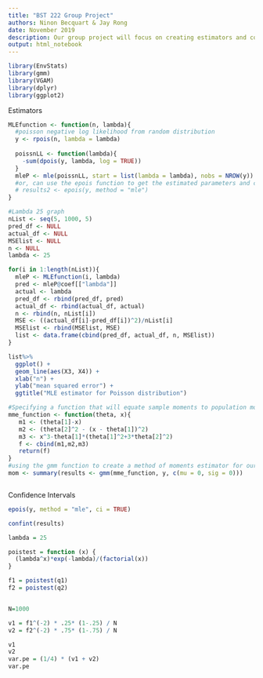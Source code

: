 ```yaml
---
title: "BST 222 Group Project"
authors: Ninon Becquart & Jay Rong
date: November 2019
description: Our group project will focus on creating estimators and confidence intervals for a Poisson distribution.
output: html_notebook
---
```


```r
library(EnvStats)
library(gmm)
library(VGAM)
library(dplyr)
library(ggplot2)
```

Estimators
```r

MLEfunction <- function(n, lambda){
  #poisson negative log likelihood from random distribution
  y <- rpois(n, lambda = lambda)
  
  poissnLL <- function(lambda){
    -sum(dpois(y, lambda, log = TRUE))
  }
  mleP <- mle(poissnLL, start = list(lambda = lambda), nobs = NROW(y))
  #or, can use the epois function to get the estimated parameters and confidence intervals
  # results2 <- epois(y, method = "mle")
}

#Lambda 25 graph
nList <- seq(5, 1000, 5)
pred_df <- NULL
actual_df <- NULL
MSElist <- NULL
n <- NULL
lambda <- 25

for(i in 1:length(nList)){
  mleP <- MLEfunction(i, lambda)
  pred <- mleP@coef[["lambda"]]
  actual <- lambda
  pred_df <- rbind(pred_df, pred)
  actual_df <- rbind(actual_df, actual)
  n <- rbind(n, nList[i])
  MSE <- ((actual_df[i]-pred_df[i])^2)/nList[i]
  MSElist <- rbind(MSElist, MSE)
  list <- data.frame(cbind(pred_df, actual_df, n, MSElist))
}

list%>%
  ggplot() +
  geom_line(aes(X3, X4)) +
  xlab("n") +
  ylab("mean squared error") +
  ggtitle("MLE estimator for Poisson distribution")
```

```r
#Specifying a function that will equate sample moments to population momentst
mme_function <- function(theta, x){
   m1 <- (theta[1]-x)
   m2 <- (theta[2]^2 - (x - theta[1])^2)
   m3 <- x^3-theta[1]*(theta[1]^2+3*theta[2]^2)
   f <- cbind(m1,m2,m3)
   return(f) 
}
#using the gmm function to create a method of moments estimator for our poisson distribution
mom <- summary(results <- gmm(mme_function, y, c(mu = 0, sig = 0)))

```

```r

```

Confidence Intervals
```r
epois(y, method = "mle", ci = TRUE)
```

```r
confint(results)
```

```r
lambda = 25

poistest = function (x) {
  (lambda^x)*exp(-lambda)/(factorial(x))
}

f1 = poistest(q1)
f2 = poistest(q2)


N=1000

v1 = f1^(-2) * .25* (1-.25) / N
v2 = f2^(-2) * .75* (1-.75) / N

v1
v2
var.pe = (1/4) * (v1 + v2)
var.pe
```

